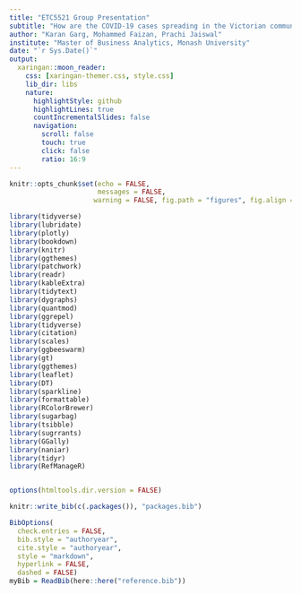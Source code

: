 ```yaml
---
title: "ETC5521 Group Presentation"
subtitle: "How are the COVID-19 cases spreading in the Victorian community during 1st May to 30th September 2020?"
author: "Karan Garg, Mohammed Faizan, Prachi Jaiswal"
institute: "Master of Business Analytics, Monash University"
date: "`r Sys.Date()`"
output:
  xaringan::moon_reader:
    css: [xaringan-themer.css, style.css]
    lib_dir: libs
    nature:
      highlightStyle: github
      highlightLines: true
      countIncrementalSlides: false
      navigation:
        scroll: false 
        touch: true
        click: false
        ratio: 16:9
---
```


```r
knitr::opts_chunk$set(echo = FALSE, 
                      messages = FALSE, 
                     warning = FALSE, fig.path = "figures", fig.align ="center")

library(tidyverse) 
library(lubridate)
library(plotly)
library(bookdown)
library(knitr)
library(ggthemes)
library(patchwork)
library(readr)
library(kableExtra)
library(tidytext)
library(dygraphs)
library(quantmod)
library(ggrepel)
library(tidyverse)
library(citation)
library(scales)
library(ggbeeswarm)
library(gt)
library(ggthemes)
library(leaflet)
library(DT)
library(sparkline)
library(formattable)
library(RColorBrewer)
library(sugarbag)
library(tsibble)
library(sugrrants)
library(GGally)
library(naniar)
library(tidyr)
library(RefManageR)


options(htmltools.dir.version = FALSE)

```

```r
knitr::write_bib(c(.packages()), "packages.bib")
```

```r
BibOptions(
  check.entries = FALSE, 
  bib.style = "authoryear", 
  cite.style = "authoryear", 
  style = "markdown",
  hyperlink = FALSE, 
  dashed = FALSE)
myBib = ReadBib(here::here("reference.bib"))
```